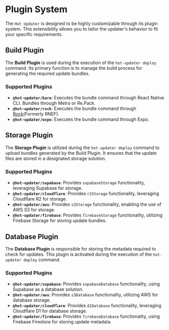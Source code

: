 

# Plugin System

The `Hot Updater` is designed to be highly customizable through its plugin system. This extensibility allows you to tailor the updater's behavior to fit your specific requirements.

## Build Plugin

The **Build Plugin** is used during the execution of the `hot-updater deploy` command. Its primary function is to manage the build process for generating the required update bundles.

### Supported Plugins

- **`@hot-updater/bare`**: Executes the bundle command through React Native CLI. Bundles through Metro or Re.Pack.
- **`@hot-updater/rock`**: Executes the bundle command through [Rock](https://github.com/callstack/rock)(Formerly RNEF).
- **`@hot-updater/expo`**: Executes the bundle command through Expo.

## Storage Plugin

The **Storage Plugin** is utilized during the `hot-updater deploy` command to upload bundles generated by the Build Plugin. It ensures that the update files are stored in a designated storage solution.

### Supported Plugins

- **`@hot-updater/supabase`**: Provides `supabaseStorage` functionality, leveraging Supabase for storage.
- **`@hot-updater/cloudflare`**: Provides `r2Storage` functionality, leveraging Cloudflare R2 for storage.
- **`@hot-updater/aws`**: Provides `s3Storage` functionality, enabling the use of AWS S3 for storage.
- **`@hot-updater/firebase`**: Provides `firebaseStorage` functionality, utilizing Firebase Storage for storing update bundles.

## Database Plugin

The **Database Plugin** is responsible for storing the metadata required to check for updates. This plugin is activated during the execution of the `hot-updater deploy` command.

### Supported Plugins

- **`@hot-updater/supabase`**: Provides `supabaseDatabase` functionality, using Supabase as a database solution.
- **`@hot-updater/aws`**: Provides `s3Database` functionality, utilizing AWS for database storage.
- **`@hot-updater/cloudflare`**: Provides `d1Database` functionality, leveraging Cloudflare D1 for database storage.
- **`@hot-updater/firebase`**: Provides `firebaseDatabase` functionality, using Firebase Firestore for storing update metadata.
